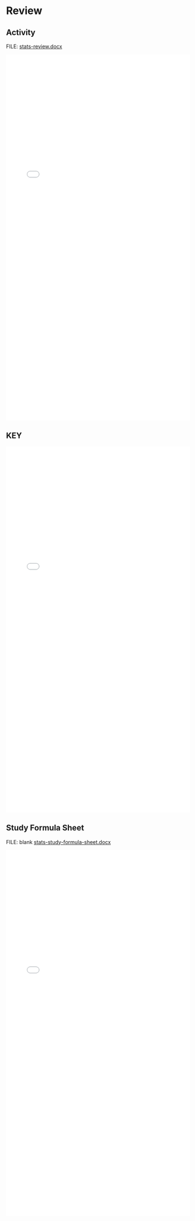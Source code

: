 # Review {.unnumbered}

## Activity

FILE: [stats-review.docx](https://github.com/coltongearhart/math125/blob/main/stats/stats-review.docx)

<embed src="stats/stats-review.pdf" type="application/pdf" width="100%" height="1000px"></embed>

## KEY

<embed src="stats/stats-review-COMPLETED.pdf" type="application/pdf" width="100%" height="1000px"></embed>

## Study Formula Sheet

FILE: blank [stats-study-formula-sheet.docx](https://github.com/coltongearhart/math125/blob/main/stats/stats-study-formula-sheet.docx)

<embed src="stats/stats-study-formula-sheet-ANNOTATED.pdf" type="application/pdf" width="100%" height="1000px"></embed>
